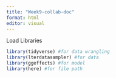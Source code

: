 ```yaml
---
title: "Week9-collab-doc"
format: html
editor: visual
---
```


Load Libraries

```r
library(tidyverse) #for data wrangling 
library(lterdatasampler) #for data
library(ggeffects) #for model
library(here) #for file path

```

